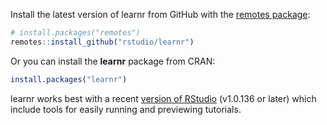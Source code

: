 Install the latest version of learnr from GitHub with the [remotes package](https://remotes.r-lib.org):

``` r
# install.packages("remotes")
remotes::install_github("rstudio/learnr")
```

Or you can install the **learnr** package from CRAN:

``` r
install.packages("learnr")
```

learnr works best with a recent [version of RStudio](https://www.rstudio.com/products/rstudio/download/) (v1.0.136 or later) which include tools for easily running and previewing tutorials.

